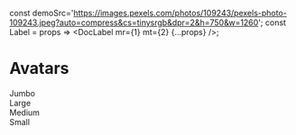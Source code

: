 const demoSrc='https://images.pexels.com/photos/109243/pexels-photo-109243.jpeg?auto=compress&cs=tinysrgb&dpr=2&h=750&w=1260';
const Label = props => <DocLabel mr={1} mt={2} {...props} />;

<a id="Avatars"></a>

# Avatars
<div style={{ display: 'flex', alignItems: 'flex-end' }}>
    <div>
        <Avatar mx={2} size="jumbo" src={demoSrc} />
        <Label>Jumbo</Label>
    </div>
    <div>
        <Avatar mx={2} size="large" src={demoSrc} />
        <Label>Large</Label>
    </div>
    <div>
        <Avatar mx={2} size="medium" src={demoSrc} />
        <Label>Medium</Label>
    </div>
    <div>
        <Avatar mx={2} size="small" src={demoSrc} />
        <Label>Small</Label>
    </div>
</div>